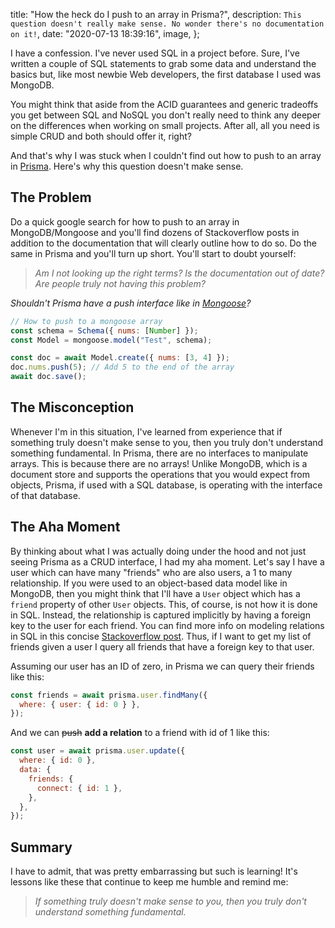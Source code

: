 
  title: "How the heck do I push to an array in Prisma?",
  description: `This question doesn't really make sense. No wonder there's no documentation on it!`,
  date: "2020-07-13 18:39:16",
  image,
};

I have a confession. I've never used SQL in a project before. Sure, I've written a couple of SQL statements to grab some data and understand the basics but, like most newbie Web developers, the first database I used was MongoDB.

You might think that aside from the ACID guarantees and generic tradeoffs you get between SQL and NoSQL you don't really need to think any deeper on the differences when working on small projects. After all, all you need is simple CRUD and both should offer it, right?

And that's why I was stuck when I couldn't find out how to push to an array in [Prisma](https://www.prisma.io/). Here's why this question doesn't make sense.

<!--more-->

## The Problem

Do a quick google search for how to push to an array in MongoDB/Mongoose and you'll find dozens of Stackoverflow posts in addition to the documentation that will clearly outline how to do so. Do the same in Prisma and you'll turn up short. You'll start to doubt yourself:

> _Am I not looking up the right terms? Is the documentation out of date? Are people truly not having this problem?_

_Shouldn't Prisma have a push interface like in [Mongoose](https://mongoosejs.com/docs/api/array.html#mongoosearray_MongooseArray-push)?_

```js
// How to push to a mongoose array
const schema = Schema({ nums: [Number] });
const Model = mongoose.model("Test", schema);

const doc = await Model.create({ nums: [3, 4] });
doc.nums.push(5); // Add 5 to the end of the array
await doc.save();
```

## The Misconception

Whenever I'm in this situation, I've learned from experience that if something truly doesn't make sense to you, then you truly don't understand something fundamental. In Prisma, there are no interfaces to manipulate arrays. This is because there are no arrays! Unlike MongoDB, which is a document store and supports the operations that you would expect from objects, Prisma, if used with a SQL database, is operating with the interface of that database.

## The Aha Moment

By thinking about what I was actually doing under the hood and not just seeing Prisma as a CRUD interface, I had my aha moment. Let's say I have a user which can have many "friends" who are also users, a 1 to many relationship. If you were used to an object-based data model like in MongoDB, then you might think that I'll have a `User` object which has a `friend` property of other `User` objects. This, of course, is not how it is done in SQL. Instead, the relationship is captured implicitly by having a foreign key to the user for each friend. You can find more info on modeling relations in SQL in this concise [Stackoverflow post](https://stackoverflow.com/questions/7296846/how-to-implement-one-to-one-one-to-many-and-many-to-many-relationships-while-de). Thus, if I want to get my list of friends given a user I query all friends that have a foreign key to that user.

Assuming our user has an ID of zero, in Prisma we can query their friends like this:

```js
const friends = await prisma.user.findMany({
  where: { user: { id: 0 } },
});
```

And we can ~~push~~ **add a relation** to a friend with id of 1 like this:

```js
const user = await prisma.user.update({
  where: { id: 0 },
  data: {
    friends: {
      connect: { id: 1 },
    },
  },
});
```

## Summary

I have to admit, that was pretty embarrassing but such is learning! It's lessons like these that continue to keep me humble and remind me:

> _If something truly doesn't make sense to you, then you truly don't understand something fundamental._
